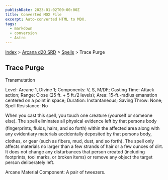```yaml
---
publishDate: 2023-01-02T00:00:00Z
title: Converted MDX File
excerpt: Auto-converted HTML to MDX.
tags:
  - markdown
  - conversion
  - Astro
---
```


[Index](-index) > [Arcana d20 SRD](arcana-d20-srd-index) > [Spells](arcana-d20-srd-spells-index) > Trace Purge

## Trace Purge

Transmutation

Level: Arcane 1, Divine 1; Components: V, S, M/DF; Casting Time: Attack action; Range: Close (25 ft. + 5 ft./2 levels); Area: 15-ft.-radius emanation centered on a point in space; Duration: Instantaneous; Saving Throw: None; Spell Resistance: No

When you cast this spell, you touch one creature (yourself or someone else). The spell eliminates all physical evidence left by that persons body (fingerprints, fluids, hairs, and so forth) within the affected area along with any evidentiary materials accidentally deposited by that persons body, clothes, or gear (such as fibers, mud, dust, and so forth). The spell only affects materials no larger than a few strands of hair or a few ounces of dirt. It does not change any disturbances that person created (including footprints, tool marks, or broken items) or remove any object the target person deliberately left.

Arcane Material Component: A pair of tweezers.
